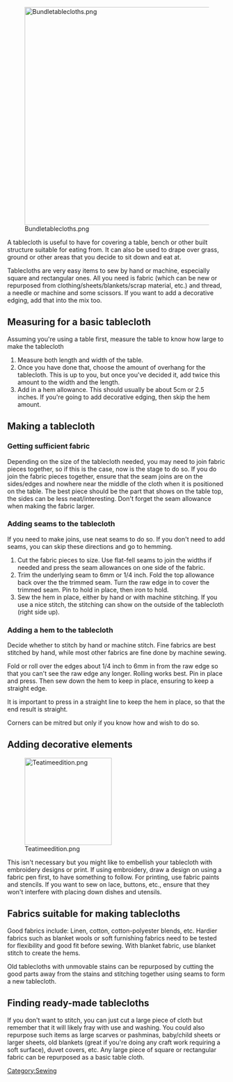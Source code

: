 [[File:Bundletablecloths.png|center|500px]]

A tablecloth is useful to have for covering a table, bench or other built structure suitable for eating from. It can also be used to drape over grass, ground or other areas that you decide to sit down and eat at.

Tablecloths are very easy items to sew by hand or machine, especially square and rectangular ones. All you need is fabric (which can be new or repurposed from clothing/sheets/blankets/scrap material, etc.) and thread, a needle or machine and some scissors. If you want to add a decorative edging, add that into the mix too.

== Measuring for a basic tablecloth ==

Assuming you're using a table first, measure the table to know how large to make the tablecloth

# Measure both length and width of the table.
# Once you have done that, choose the amount of overhang for the tablecloth. This is up to you, but once you've decided it, add twice this amount to the width and the length.
# Add in a hem allowance. This should usually be about 5cm or 2.5 inches. If you're going to add decorative edging, then skip the hem amount.

== Making a tablecloth ==
=== Getting sufficient fabric ===

Depending on the size of the tablecloth needed, you may need to join fabric pieces together, so if this is the case, now is the stage to do so. If you do join the fabric pieces together, ensure that the seam joins are on the sides/edges and nowhere near the middle of the cloth when it is positioned on the table. The best piece should be the part that shows on the table top, the sides can be less neat/interesting. Don't forget the seam allowance when making the fabric larger.

=== Adding seams to the tablecloth ===

If you need to make joins, use neat seams to do so. If you don't need to add seams, you can skip these directions and go to hemming.

# Cut the fabric pieces to size. Use flat-fell seams to join the widths if needed and press the seam allowances on one side of the fabric.
# Trim the underlying seam to 6mm or 1/4 inch. Fold the top allowance back over the the trimmed seam. Turn the raw edge in to cover the trimmed seam. Pin to hold in place, then iron to hold.
# Sew the hem in place, either by hand or with machine stitching. If you use a nice stitch, the stitching can show on the outside of the tablecloth (right side up).

=== Adding a hem to the tablecloth ===

Decide whether to stitch by hand or machine stitch. Fine fabrics are best stitched by hand, while most other fabrics are fine done by machine sewing.

Fold or roll over the edges about 1/4 inch to 6mm in from the raw edge so that you can't see the raw edge any longer. Rolling works best. Pin in place and press. Then sew down the hem to keep in place, ensuring to keep a straight edge.

It is important to press in a straight line to keep the hem in place, so that the end result is straight.

Corners can be mitred but only if you know how and wish to do so.

== Adding decorative elements ==

[[File:Teatimeedition.png|200px|center]]

This isn't necessary but you might like to embellish your tablecloth with embroidery designs or print. If using embroidery, draw a design on using a fabric pen first, to have something to follow. For printing, use fabric paints and stencils. If you want to sew on lace, buttons, etc., ensure that they won't interfere with placing down dishes and utensils.

== Fabrics suitable for making tablecloths ==

Good fabrics include: Linen, cotton, cotton-polyester blends, etc. Hardier fabrics such as blanket wools or soft furnishing fabrics need to be tested for flexibility and good fit before sewing. With blanket fabric, use blanket stitch to create the hems.

Old tablecloths with unmovable stains can be repurposed by cutting the good parts away from the stains and stitching together using seams to form a new tablecloth.

== Finding ready-made tablecloths ==

If you don't want to stitch, you can just cut a large piece of cloth but remember that it will likely fray with use and washing. You could also repurpose such items as large scarves or pashminas, baby/child sheets or larger sheets, old blankets (great if you're doing any craft work requiring a soft surface), duvet covers, etc. Any large piece of square or rectangular fabric can be repurposed as a basic table cloth.


[[Category:Sewing]]